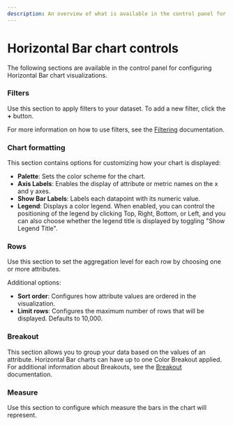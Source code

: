 ```yaml
---
description: An overview of what is available in the control panel for configuring Horizontal Bar visualizations.
---
```


# Horizontal Bar chart controls

The following sections are available in the control panel for configuring Horizontal Bar chart visualizations.

### Filters

Use this section to apply filters to your dataset. To add a new filter, click the **+** button.

For more information on how to use filters, see the [Filtering](../filter) documentation.

### Chart formatting

This section contains options for customizing how your chart is displayed:

- **Palette**: Sets the color scheme for the chart.
- **Axis Labels**: Enables the display of attribute or metric names on the x and y axes.
- **Show Bar Labels**: Labels each datapoint with its numeric value.
- **Legend**: Displays a color legend. When enabled, you can control the positioning of the legend by clicking Top, Right, Bottom, or Left, and you can also choose whether the legend title is displayed by toggling "Show Legend Title".

### Rows

Use this section to set the aggregation level for each row by choosing one or more attributes.

Additional options:

- **Sort order**: Configures how attribute values are ordered in the visualization.
- **Limit rows**: Configures the maximum number of rows that will be displayed. Defaults to 10,000.

### Breakout

This section allows you to group your data based on the values of an attribute. Horizontal Bar charts can have up to one Color Breakout applied. For additional information about Breakouts, see the [Breakout](../breakout) documentation.

### Measure

Use this section to configure which measure the bars in the chart will represent.
